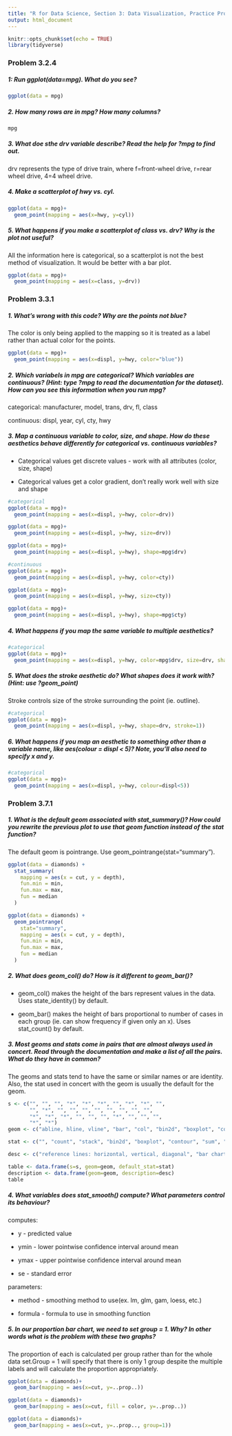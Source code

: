 ---
title: "R for Data Science, Section 3: Data Visualization, Practice Problems"
output: html_document
---

```{r setup, include=FALSE}
knitr::opts_chunk$set(echo = TRUE)
library(tidyverse)
```

### Problem 3.2.4

##### 1: Run ggplot(data=mpg). What do you see?
```{r}
ggplot(data = mpg)
```

##### 2. How many rows are in mpg? How many columns?
```{r}
mpg
```

##### 3. What doe sthe drv variable describe? Read the help for ?mpg to find out.

drv represents the type of drive train, where f=front-wheel drive, r=rear wheel drive, 4=4 wheel drive.

##### 4. Make a scatterplot of hwy vs. cyl.
```{r}
ggplot(data = mpg)+
  geom_point(mapping = aes(x=hwy, y=cyl))
```

##### 5. What happens if you make a scatterplot of class vs. drv? Why is the plot not useful?


All the information here is categorical, so a scatterplot is not the best method of visualization. It would be better with a bar plot.

```{r}
ggplot(data = mpg)+
  geom_point(mapping = aes(x=class, y=drv))
```


### Problem 3.3.1

##### 1. What's wrong with this code? Why are the points not blue?

The color is only being applied to the mapping so it is treated as a label rather than actual color for the points.

```{r}
ggplot(data = mpg)+ 
  geom_point(mapping = aes(x=displ, y=hwy, color="blue"))
```

##### 2. Which variabels in mpg are categorical? Which variables are continuous? (Hint: type ?mpg to read the documentation for the dataset). How can you see this information when you run mpg?

categorical: manufacturer, model, trans, drv, fl, class

continuous: displ, year, cyl, cty, hwy


##### 3. Map a continuous variable to color, size, and shape. How do these aesthetics behave differently for categorical vs. continuous variables?

- Categorical values get discrete values - work with all attributes (color, size, shape)

- Categorical values get a color gradient, don't really work well with size and shape 

```{r}
#categorical
ggplot(data = mpg)+
  geom_point(mapping = aes(x=displ, y=hwy, color=drv))

ggplot(data = mpg)+
  geom_point(mapping = aes(x=displ, y=hwy, size=drv))

ggplot(data = mpg)+
  geom_point(mapping = aes(x=displ, y=hwy), shape=mpg$drv)

#continuous
ggplot(data = mpg)+
  geom_point(mapping = aes(x=displ, y=hwy, color=cty))

ggplot(data = mpg)+
  geom_point(mapping = aes(x=displ, y=hwy, size=cty))

ggplot(data = mpg)+
  geom_point(mapping = aes(x=displ, y=hwy), shape=mpg$cty)
```

##### 4. What happens if you map the same variable to multiple aesthetics?
```{r}
#categorical
ggplot(data = mpg)+
  geom_point(mapping = aes(x=displ, y=hwy, color=mpg$drv, size=drv, shape=mpg$drv))
```

##### 5. What does the stroke aesthetic do? What shapes does it work with? (Hint: use ?geom_point)

Stroke controls size of the stroke surrounding the point (ie. outline).

```{r}
#categorical
ggplot(data = mpg)+
  geom_point(mapping = aes(x=displ, y=hwy, shape=drv, stroke=1))
```

##### 6. What happens if you map an aesthetic to something other than a variable name, like aes(colour = displ < 5)? Note, you’ll also need to specify x and y.
```{r}
#categorical
ggplot(data = mpg)+
  geom_point(mapping = aes(x=displ, y=hwy, colour=displ<5))
```


### Problem 3.7.1

##### 1. What is the default geom associated with stat_summary()? How could you rewrite the previous plot to use that geom function instead of the stat function?

The default geom is pointrange. Use geom_pointrange(stat="summary").

```{r}
ggplot(data = diamonds) + 
  stat_summary(
    mapping = aes(x = cut, y = depth),
    fun.min = min,
    fun.max = max,
    fun = median
  )

ggplot(data = diamonds) + 
  geom_pointrange(
    stat="summary",
    mapping = aes(x = cut, y = depth),
    fun.min = min,
    fun.max = max,
    fun = median
  )
```

##### 2. What does geom_col() do? How is it different to geom_bar()?

- geom_col() makes the height of the bars represent values in the data. Uses state_identity() by default.

- geom_bar() makes the height of bars proportional to number of cases in each group (ie. can show frequency if given only an x). Uses stat_count() by default.

##### 3. Most geoms and stats come in pairs that are almost always used in concert. Read through the documentation and make a list of all the pairs. What do they have in common?

The geoms and stats tend to have the same or similar names or are identity. Also, the stat used in concert with the geom is usually the default for the geom.

```{r}
s <- c("", "", "", "*", "*", "*", "", "*", "*", "",
       "", "*", "", "", "", "", "", "", "", "",
       "*", "*", "*", "", "", "", "*", "", "", "",
       "*", "*")
geom <- c("abline, hline, vline", "bar", "col", "bin2d", "boxplot", "contour", "count", "density", "density_2d", "dotplot", "errorbarh", "hex", "freqpoly", "histogram", "jitter", "crossbar, errorbar, inerange, pointrange", "map", "path, line, step", "point", "polygon", "qq_line", "qq", "quantile", "ribbon, area", "rug", "segment, curve", "smooth", "spoke", "label, text", "raster, rect, tile", "violin", "sf, sf_label, sf_text")

stat <- c("", "count", "stack", "bin2d", "boxplot", "contour", "sum", "density", "density2d", "", "bin", "*", "bin", "bin", "identity", "identity", "identity", "identity", "identity", "identity", "qq_line", "qq", "quantile", "identity", "identity", "identity", "smooth", "identity", "identity", "identity", "violin","sf")

desc <- c("reference lines: horizontal, vertical, diagonal", "bar chart", "bar chart", "heatmap of 2d bin counts", "a box and whiskers plot", "2d contous of a 3d surface", "count overlapping points", "smooth density estimates", "contours of a 2d desnsity estimate", "dot plot", "horizontal error bars", "hexagonal heatmap of 2d bin counts", "frequency polygons", "histogram", "jittered points", "vertical intervals: lines, crossbars, errorbars", "polygons from a reference map", "connect observations", "scatterplot", "polygons", "quantile-quantile plot", "quantile-quantile plot", "quantile regression", "ribbons and area plots", "rug plots in the margins", "line segments and curves", "smoothed conditional means", "line segments parameterized by location, direction, and distance", "text", "rectangles", "violin plot", "visualize objects")

table <- data.frame(s=s, geom=geom, default_stat=stat)
description <- data.frame(geom=geom, description=desc)
table
```

##### 4. What variables does stat_smooth() compute? What parameters control its behaviour?

computes:

- y - predicted value

- ymin - lower pointwise confidence interval around mean

- ymax - upper pointwise confidence interval around mean

- se - standard error

parameters: 

- method - smoothing method to use(ex. lm, glm, gam, loess, etc.)

- formula - formula to use in smoothing function

##### 5. In our proportion bar chart, we need to set group = 1. Why? In other words what is the problem with these two graphs?

The proportion of each is calculated per group rather than for the whole data set.Group = 1 will specify that there is only 1 group despite the multiple labels and will calculate the proportion appropriately.

```{r cars}
ggplot(data = diamonds)+ 
  geom_bar(mapping = aes(x=cut, y=..prop..))

ggplot(data = diamonds)+ 
  geom_bar(mapping = aes(x=cut, fill = color, y=..prop..))

ggplot(data = diamonds)+ 
  geom_bar(mapping = aes(x=cut, y=..prop.., group=1))
```
